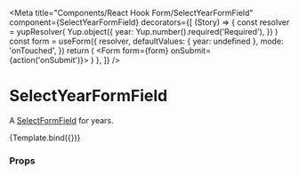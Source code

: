 
<Meta
  title="Components/React Hook Form/SelectYearFormField"
  component={SelectYearFormField}
  decorators={[
    (Story) => {
      const resolver = yupResolver(
        Yup.object({
          year: Yup.number().required('Required'),
        })
      )
      const form = useForm({
        resolver,
        defaultValues: { year: undefined },
        mode: 'onTouched',
      })
      return (
        <Form form={form} onSubmit={action('onSubmit')}>
          <Story />
        </Form>
      )
    },
  ]}
/>

# SelectYearFormField

A [SelectFormField](../?path=/docs/components-reacthookform-selectformfield--default-story) for years.


<Canvas>
  <Story
    name="Default"
    args={{
      name: 'year',
      label: 'Year of birth',
      from: 2018,
      to: new Date().getFullYear(),
    }}
    argTypes={{
      disabled: { type: 'boolean' },
    }}
  >
    {Template.bind({})}
  </Story>
</Canvas>

### Props

<ArgsTable story="Default" />
